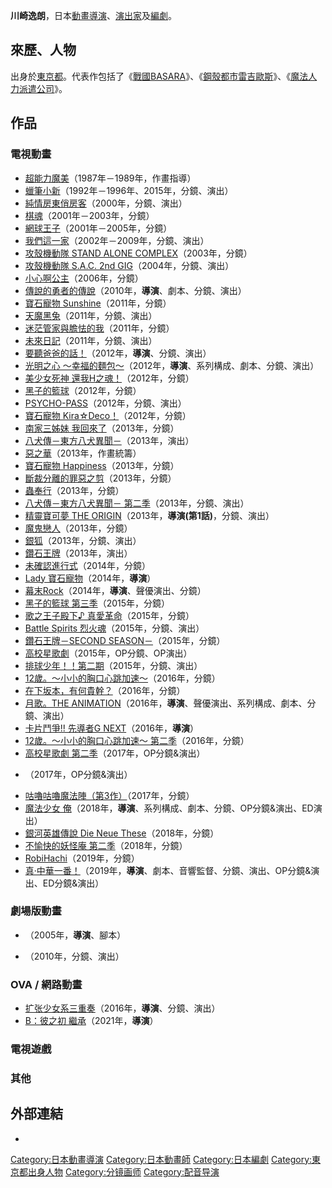 {{Japanese|japanese=川崎 逸朗|kana=かわさき いつろう|romaji=Kawasaki Itsurō}}
'''川崎逸朗'''{{bd}}，日本[[動畫|動畫]][[導演|導演]]、[[演出家|演出家]]及[[編劇|編劇]]。

== 來歷、人物 ==
出身於[[東京都|東京都]]。代表作包括了《[[戰國BASARA|戰國BASARA]]》、《[[鋼殼都市雷吉歐斯|鋼殼都市雷吉歐斯]]》、《[[魔法人力派遣公司|魔法人力派遣公司]]》。

== 作品 ==
=== 電視動畫 ===
* [[超能力魔美|超能力魔美]]（1987年－1989年，作畫指導）
* [[蠟筆小新|蠟筆小新]]（1992年－1996年、2015年，分鏡、演出）
* [[純情房東俏房客|純情房東俏房客]]（2000年，分鏡、演出）
* [[棋魂|棋魂]]（2001年－2003年，分鏡）
* [[網球王子_(動畫)|網球王子]]（2001年－2005年，分鏡）
* [[我們這一家|我們這一家]]（2002年－2009年，分鏡、演出）
* [[攻殼機動隊_STAND_ALONE_COMPLEX|攻殼機動隊 STAND ALONE COMPLEX]]（2003年，分鏡）
* [[攻殼機動隊_S.A.C._2nd_GIG|攻殼機動隊 S.A.C. 2nd GIG]]（2004年，分鏡、演出）
* [[小心啊公主|小心啊公主]]（2006年，分鏡）
* [[傳說的勇者的傳說|傳說的勇者的傳說]]（2010年，'''導演'''、劇本、分鏡、演出）
* [[寶石寵物_Sunshine|寶石寵物 Sunshine]]（2011年，分鏡）
* [[天魔黑兔|天魔黑兔]]（2011年，分鏡、演出）
* [[迷茫管家與膽怯的我|迷茫管家與膽怯的我]]（2011年，分鏡）
* [[未來日記|未來日記]]（2011年，分鏡、演出）
* [[要聽爸爸的話！|要聽爸爸的話！]]（2012年，'''導演'''、分鏡、演出）
* [[光明之心_～幸福的麵包～|光明之心 ～幸福的麵包～]]（2012年，'''導演'''、系列構成、劇本、分鏡、演出）
* [[美少女死神_還我H之魂！|美少女死神 還我H之魂！]]（2012年，分鏡）
* [[黑子的籃球|黑子的籃球]]（2012年，分鏡）
* [[PSYCHO-PASS|PSYCHO-PASS]]（2012年，分鏡、演出）
* [[寶石寵物_Kira☆Deco！|寶石寵物 Kira☆Deco！]]（2012年，分鏡）
* [[南家三姊妹|南家三姊妹 我回來了]]（2013年，分鏡）
* [[八犬傳－東方八犬異聞－|八犬傳－東方八犬異聞－]]（2013年，演出）
* [[惡之華_(2009年漫畫)|惡之華]]（2013年，作畫統籌）
* [[寶石寵物_Happiness|寶石寵物 Happiness]]（2013年，分鏡）
* [[斷裁分離的罪惡之剪|斷裁分離的罪惡之剪]]（2013年，分鏡）
* [[蟲奉行|蟲奉行]]（2013年，分鏡）
* [[八犬傳－東方八犬異聞－|八犬傳－東方八犬異聞－ 第二季]]（2013年，分鏡、演出）
* [[精靈寶可夢_THE_ORIGIN|精靈寶可夢 THE ORIGIN]]（2013年，'''導演(第1話)'''，分鏡、演出）
* [[魔鬼戀人|魔鬼戀人]]（2013年，分鏡）
* [[銀狐_(漫畫)|銀狐]]（2013年，分鏡、演出）
* [[鑽石王牌|鑽石王牌]]（2013年，演出）
* [[未確認進行式|未確認進行式]]（2014年，分鏡）
* [[Lady_寶石寵物|Lady 寶石寵物]]（2014年，'''導演'''）
* [[幕末Rock|幕末Rock]]（2014年，'''導演'''、聲優演出、分鏡）
* [[黑子的籃球|黑子的籃球 第三季]]（2015年，分鏡）
* [[歌之王子殿下|歌之王子殿下♪ 真愛革命]]（2015年，分鏡）
* [[Battle_Spirits_烈火魂|Battle Spirits 烈火魂]]（2015年，分鏡、演出）
* [[鑽石王牌|鑽石王牌－SECOND SEASON－]]（2015年，分鏡）
* [[高校星歌劇|高校星歌劇]]（2015年，OP分鏡、OP演出）
* [[排球少年！！|排球少年！！第二期]]（2015年，分鏡、演出）
* [[12歲。|12歲。〜小小的胸口心跳加速〜]]（2016年，分鏡）
* [[在下坂本，有何貴幹？|在下坂本，有何貴幹？]]（2016年，分鏡）
* [[月歌。|月歌。THE ANIMATION]]（2016年，'''導演'''、聲優演出、系列構成、劇本、分鏡、演出）
* [[卡片戰鬥先導者|卡片鬥爭!! 先導者G NEXT]]（2016年，'''導演'''）
* [[12歲。|12歲。〜小小的胸口心跳加速〜 第二季]]（2016年，分鏡）
* [[高校星歌劇|高校星歌劇 第二季]]（2017年，OP分鏡&演出）
* {{link-ja|便利商店情人|コンビニカレシ}}（2017年，OP分鏡&演出）
* [[咕嚕咕嚕魔法陣|咕嚕咕嚕魔法陣（第3作）]]（2017年，分鏡）
* [[魔法少女_俺|魔法少女 俺]]（2018年，'''導演'''、系列構成、劇本、分鏡、OP分鏡&演出、ED演出）
* [[銀河英雄傳說|銀河英雄傳說 Die Neue These]]（2018年，分鏡）
* [[不愉快的妖怪庵|不愉快的妖怪庵 第二季]]（2018年，分鏡）
* [[RobiHachi|RobiHachi]]（2019年，分鏡）
* [[中華一番！|真·中華一番！]]（2019年，'''導演'''、劇本、音響監督、分鏡、演出、OP分鏡&演出、ED分鏡&演出）

=== 劇場版動畫 ===
* {{lang|ja|[[TSUBASA翼#劇場版|劇場版ツバサ・クロニクル 鳥カゴの国の姫君]]}}（2005年，'''導演'''、腳本）
* {{lang|ja|[[文學少女|劇場版“文学少女”]]}}（2010年，分鏡、演出）

=== OVA / 網路動畫===
* [[扩张少女系三重奏|扩张少女系三重奏]]（2016年，'''導演'''、分鏡、演出）
* [[B：彼之初|B：彼之初 繼承]]（2021年，'''導演'''）

=== 電視遊戲 ===
=== 其他 ===

== 外部連結 ==
* {{ja}}{{Twitter|itsuro_k}}

{{川崎逸朗執導作品}}
{{DEFAULTSORT:Kawasaki Itsurou}}
[[Category:日本動畫導演|Category:日本動畫導演]]
[[Category:日本動畫師|Category:日本動畫師]]
[[Category:日本編劇|Category:日本編劇]]
[[Category:東京都出身人物|Category:東京都出身人物]]
[[Category:分镜画师|Category:分镜画师]]
[[Category:配音导演|Category:配音导演]]